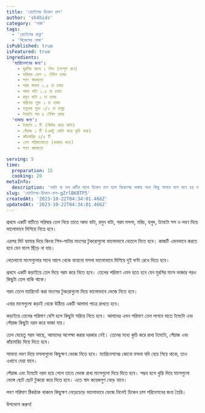 ```yaml
---
title: 'হোটেলের চিকেন চাপ'
author: 'sh4hids'
category: 'নাস্তা'
tags:
  - 'হোটেলের রান্না'
  - 'বিকেলের নাস্তা'
isPublished: true
isFeatured: true
ingredients:
  'ম্যারিনেশনের জন্য':
    - মুরগির মাংস ২ পিস (সম্পূর্ণ রান)
    - সরিষার তেল ২ টেবিল চামচ
    - লবণ স্বাদমতো
    - গরম মসলা ১.৫ চা চামচ
    - আদা বাটা ১.৫ চা চামচ
    - রসুন বাটা ১ চা চামচ
    - মরিচের গুড়া ১ চা চামচ
    - হলুদের গুড়া ১/২ চা চামুচ
    - টমেটো সস ৪ টেবিল চামচ
  'ভাজার জন্য':
    - টমেটো ১ টি (কিউব করে কাটা)
    - পেঁয়াজ ১ টি (একটু মোটা করে কুচি করা)
    - কাঁচামরিচ ৪/৫ টি
    - তেল পরিমাণমতো (ভাজার জন্য)
    - লবণ স্বাদমতো

serving: 5
time:
  preparation: 15
  cooking: 20
metaInfo:
  description: 'পরটা বা নান রুটির সাথে চিকেন চাপ হলে বিকেলের নাস্তায় অন্য কিছু লাগবে বলে মনে হয় না।  হোটেলের মত অসাধারণ স্বাদের এমনি একটি চিকেন চাপের রেসিপি থাকছে এই লেখায়।'
slug: 'হোটেলের-চিকেন-চাপ-gZrlBK8TP5'
createdAt: '2023-10-22T04:34:01.466Z'
updatedAt: '2023-10-22T04:34:01.466Z'
---
```



<CookingPartHeader title="মুরগির মাংস ম্যারিনেশন" />

<StepHeader stepNumber={1} />

প্রথমে একটি বাটিতে সরিষার তেল নিয়ে তাতে আদা বাটা, রসুন বাটা, গরম মসলা, মরিচ, হলুদ, টমেটো সস ও লবণ দিয়ে ভালোভাবে মিশিয়ে নিতে হবে।

<StepHeader stepNumber={2} />

এরপর মিট হ্যামার দিয়ে কিংবা শিল-পাটায় মাংসের টুকরোগুলো ভালোভাবে থেতলে নিতে হবে। কাজটি এমনভাবে করতে হবে যেন মাংস ছিঁড়ে না যায়।

<StepHeader stepNumber={3} />

থেতলানো মাংসগুলোর সাথে আগে থেকে বানানো মসলা ভালোভাবে মিশিয়ে দুই ঘণ্টা রেখে দিতে হবে।

<CookingPartHeader title="চিকেন চাপ রান্না" />

<StepHeader stepNumber={1} />

প্রথমে একটি কড়াইয়ে তেল দিয়ে গরম করে নিতে হবে। তেলের পরিমাণ এমন হতে হবে যেন মুরগির মাংস ভাজার পরও কিছুটা তেল বাকি থাকে।

<StepHeader stepNumber={2} />

গরম তেলে ম্যারিনেট করা মাংসের টুকরোগুলো দিয়ে ভালোভাবে ভেজে নিতে হবে।

<StepHeader stepNumber={3} />

এবার মাংসগুলো কড়াই থেকে উঠিয়ে একটি আলাদা পাত্রে রাখতে হবে।

<StepHeader stepNumber={4} />

কড়াইয়ে তেলের পরিমাণ বেশি হলে কিছুটা সরিয়ে নিতে হবে। আমাদের এমন পরিমাণ তেল লাগবে যাতে টমেটো এবং পেঁয়াজ কিছুটা নরম করে ভাজা যায়।

<StepHeader stepNumber={5} />

তেল যেহেতু গরম আছে, আমাদের অপেক্ষা করার দরকার নেই। তেলের মধ্যে কুচি করে রাখা টমেটো, পেঁয়াজ এবং কাঁচামরিচ দিয়ে দিতে হবে।

<StepHeader stepNumber={6} />

সামান্য লবণ দিয়ে মসলাগুলো কিছুক্ষণ ভেজে নিতে হবে। ম্যারিনেশনের কোনো মসলা যদি বেচে গিয়ে থাকে, তাও এখানে দেয়া যাবে।

<StepHeader stepNumber={7} />

পেঁয়াজ এবং টমেটো নরম হয়ে গেলে তাতে ভেজে রাখা মাংসগুলো দিয়ে দিতে হবে। সম্ভব হলে খুন্তি দিয়ে মাংসগুলো ভেঙ্গে ছোট ছোট টুকরো করে দিতে হবে। এতে স্বাদ কয়েকগুণ বেড়ে যাবে।

<StepHeader stepNumber={8} />

লবণ পরিমাণ ঠিকঠাক থাকলে কিছুক্ষণ নেড়েচেড়ে ভালোভাবে ভেজে নিলেই চিকেন চাপ পরিবেশনের জন্য তৈরি।

<StepHeader isFinalStep={true} />

উপভোগ করুন!
